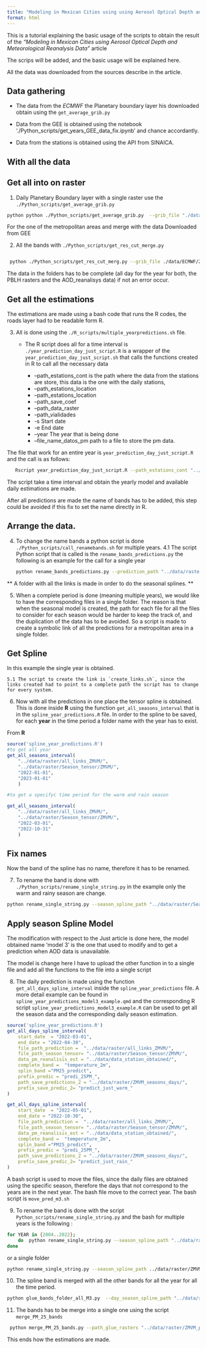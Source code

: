 ```yaml
---
title: "Modeling in Mexican Cities using using Aerosol Optical Depth and Meteorological Reanalysis Data"
format: html
---
```


This is a tutorial explaining the basic usage of the scripts to obtain the result of the *"Modeling in Mexican Cities using Aerosol Optical Depth and Meteorological Reanalysis Data"* article

The scrips will be added, and the basic usage will be explained here.

All the data was downloaded from the sources describe in the article.

## Data gathering

-   The data from the *ECMWF* the Planetary boundary layer his downloaded obtain using the `get_average_grib.py`

-   Data from the GEE is obtained using the notebook './Python_scripts/get_years_GEE_data_fix.ipynb' and chance accordantly.

-   Data from the stations is obtained using the API from SINAICA.

## With all the data

## Get all into on raster

1.  Daily Planetary Boundary layer with a single raster use the `./Python_scripts/get_average_grib.py`

``` bash
python python ./Python_scripts/get_average_grib.py  --grib_file "./data/ECMWF/2022_PBLH.grib" --path_dir_day_average './data/raster/ECMWF_rasters/2022/' --initial_day "2022-01-01" --final_day "2022-12-31"
```

For the one of the metropolitan areas and merge with the data Downloaded from GEE

2.  All the bands with `./Python_scripts/get_res_cut_merge.py`

``` bash

 python ./Python_scripts/get_res_cut_merg.py --grib_file ./data/ECMWF/2022_PBLH.grib  --path_dir_day_average ./data/raster/ECMWF_rasters/2022/ --path_dir_multy_band ./data/raster/AOD_REA_GEE/ZMVM/2022/ --path_dir_resample ./data/raster/middle_PBLH/resample/2022/ --path_dir_cut ./data/raster/middle_PBLH/cut/2022/  --path_dir_merge ./data/raster/middle_PBLH/all_bands/2022/ --file_metropolitan_polygon ./data/Zonas_metro/ZMVM.shp
```

::: callout-warning
The data in the folders has to be complete (all day for the year for both, the PBLH rasters and the AOD_reanalisys data) if not an error occur.
:::

## Get all the estimations

The estimations are made using a bash code that runs the R codes, the roads layer had to be readable form R.

3.  All is done using the `./R_scripts/multiple_yearpredictions.sh` file.

    -   The R script does all for a time interval is `./year_prediction_day_just_script.R` is a wrapper of the `year_prediction_day_just_script.sh` that calls the functions created in R to call all the necessary data

        -   --path_estations_cont is the path where the data from the stations are store, this data is the one with the daily stations,
        -   --path_estations_location
        -   --path_estations_location
        -   --path_save_coef
        -   --path_data_raster
        -   --path_vialidades
        -   -s Start date
        -   -e End date
        -   --year The year that is being done\
        -   --file_name_datos_pm path to a file to store the pm data.

The file that work for an entire year is `year_prediction_day_just_script.R` and the call is as follows:

``` bash
   Rscript year_prediction_day_just_script.R --path_estations_cont "../data/R_data/BDA_exemp.Rda" --path_estations_location "../data/Estaciones/Coord_estaciones_SINAICA.xlsx" --path_save_predictions "../data/raster/ZMVM_predictions/2022/" --prefix_save "predi_25PM_" --path_save_coef "../data/coefficient_models/" --path_data_raster "../data/raster/middle_PBLH/all_bands/2022/" --path_vialidades "../data/Vialidades/ZMVM/all_vialidades_2.tif" -s "2022-01-01" -e "2022-12-31" --year 2022 --zona_metro "ZMVM" --file_name_datos_pm "../data/data_station_obtained/datos_pm_2022.rda"
```

The script take a time interval and obtain the yearly model and available daily estimations are made.

After all predictions are made the name of bands has to be added, this step could be avoided if this fix to set the name directly in R.

## Arrange the data.

4.  To change the name bands a python script is done `./Python_scripts/call_renamebands.sh` for multiple years. 4.1 The script Python script that is called is the `rename_bands_predictions.py` the following is an example for the call for a single year

    ``` bash
    python rename_bands_predictions.py --prediction_path "../data/raster/ZMVM_predictions/2022/"
    ```

\*\* A folder with all the links is made in order to do the seasonal splines. \*\*

5.  When a complete period is done (meaning multiple years), we would like to have the corresponding files in a single folder. The reason is that when the seasonal model is created, the path for each file for all the files to consider for each season would be harder to keep the track of, and the duplication of the data has to be avoided. So a script is made to create a symbolic link of all the predictions for a metropolitan area in a single folder.

## Get Spline

In this example the single year is obtained.

```         
5.1 The script to create the link is `create_links.sh`, since the links created had to point to a complete path the script has to change for every system. 
```

6.  Now with all the predictions in one place the tensor spline is obtained. This is done inside **R** using the function `get_all_seasons_interval` that is in the `spline_year_predictions.R` file. In order to the spline to be saved, for each **year** in the time period a folder name with the year has to exist.

From **R**

``` r
source('spline_year_predictions.R')
#to get all year 
get_all_seasons_interval(
    "../data/raster/all_links_ZMVM/",
    "../data/raster/Season_tensor/ZMVM/",
    "2022-01-01",
    "2023-01-01"
    )

#to get a specifyc time period for the warm and rain season 

get_all_seasons_interval(
    "../data/raster/all_links_ZMVM/",
    "../data/raster/Season_tensor/ZMVM/",
    "2022-03-01",
    "2022-10-31"
    )
```

## Fix names

Now the band of the spline has no name, therefore it has to be renamed.

7.  To rename the band is done with `./Python_scripts/rename_single_string.py` in the example only the warm and rainy season are change.

``` bash
python rename_single_string.py --season_spline_path "../data/raster/Season_tensor_ZMVMZMVM/2022/"
```

## Apply season Spline Model

The modification with respect to the Just article is done here, the model obtained name 'model 3' is the one that used to modify and to get a prediction when AOD data is unavailable.

The model is change here I have to upload the other function in to a single file and add all the functions to the file into a single script

8.  The daily prediction is made using the function `get_all_days_spline_interval` inside the `spline_year_predictions` file. A more detail example can be found in `spline_year_predictions_model3_example.qmd` and the corresponding R script `spline_year_predictions_model3_example.R` can be used to get all the season data and the corresponding daily season estimation.

``` r
source('spline_year_predictions.R')
get_all_days_spline_interval(
    start_date  = "2022-03-01",
    end_date = "2022-04-30", 
    file_path_prediction =  "../data/raster/all_links_ZMVM/",
    file_path_season_tensor= "../data/raster/Season_tensor/ZMVM/",
    data_pm_reanalisis_est = "../data/data_station_obtained/", 
    complete_band =  "temperature_2m",
    splin_band ="PM25_predict",
    prefix_predic = "predi_25PM_",
    path_save_predictions_2 = "../data/raster/ZMVM_seasons_days/",
    prefix_save_predic_2= "predict_just_warm_"
)

get_all_days_spline_interval(
    start_date  = "2022-05-01",
    end_date = "2022-10-30", 
    file_path_prediction =  "../data/raster/all_links_ZMVM/",
    file_path_season_tensor= "../data/raster/Season_tensor/ZMVM/",
    data_pm_reanalisis_est = "../data/data_station_obtained/", 
    complete_band =  "temperature_2m",
    splin_band ="PM25_predict",
    prefix_predic = "predi_25PM_",
    path_save_predictions_2 = "../data/raster/ZMVM_seasons_days/",
    prefix_save_predic_2= "predict_just_rain_"
)
```

A bash script is used to move the files, since the daily files are obtained using the specific season, therefore the days that not correspond to the years are in the next year. The bash file move to the correct year. The bash script is `move_pred_m3.sh`

9.  To rename the band is done with the script `Python_scripts/rename_single_string.py` and the bash for multiple years is the following :

``` bash
for YEAR in {2004..2022}; 
    do  python rename_single_string.py --season_spline_path "../data/raster/ZMVM_seasons_days/$YEAR/" --name_band "PM25_predict_spline";
done
```

or a single folder

``` bash
python rename_single_string.py --season_spline_path ../data/raster/ZMVM_seasons_m3/2022/  --name_band "PM25_predict_spline"
```

10. The spline band is merged with all the other bands for all the year for all the time period.

``` bash
python glue_bands_folder_all_M3.py  --day_season_spline_path "../data/raster/ZMVM_seasons_m3/" --day_predictions  "../data/raster/ZMVM_predictions/" --save_path_glue "../data/raster/ZMVM_prediction_glue/" --start_year "2022" --end_year "2022"
```

11. The bands has to be merge into a single one using the script `merge_PM_25_bands`

``` bash
 python merge_PM_25_bands.py --path_glue_rasters "../data/raster/ZMVM_prediction_glue/" --save_path_merge "../data/raster/ZMVM_merge_final/" --upper_band "PM25_predict" --under_band "PM25_predict_spline" --merge_band "PM25_merge" --save_prefix "PM25_merge_" --start_year 2022 --end_year 2022 --verbose TRUE
```

This ends how the estimations are made.